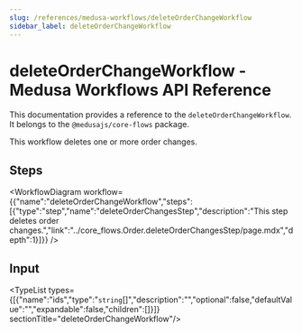 ```yaml
---
slug: /references/medusa-workflows/deleteOrderChangeWorkflow
sidebar_label: deleteOrderChangeWorkflow
---
```



# deleteOrderChangeWorkflow - Medusa Workflows API Reference

This documentation provides a reference to the `deleteOrderChangeWorkflow`. It belongs to the `@medusajs/core-flows` package.

This workflow deletes one or more order changes.

## Steps

<WorkflowDiagram workflow={{"name":"deleteOrderChangeWorkflow","steps":[{"type":"step","name":"deleteOrderChangesStep","description":"This step deletes order changes.","link":"../core_flows.Order.deleteOrderChangesStep/page.mdx","depth":1}]}} />

## Input

<TypeList types={[{"name":"ids","type":"`string`[]","description":"","optional":false,"defaultValue":"","expandable":false,"children":[]}]}  sectionTitle="deleteOrderChangeWorkflow"/>
